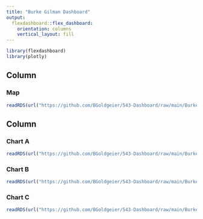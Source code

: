```yaml
---
title: "Burke Gilman Dashboard"
output: 
  flexdashboard::flex_dashboard:
    orientation: columns
    vertical_layout: fill
---
```


```r
library(flexdashboard)
library(plotly)

```

Column {data-width=350}
-----------------------------------------------------------------------

### Map
```r
readRDS(url("https://github.com/BGoldgeier/543-Dashboard/raw/main/Burke_map.rds"))
```



Column {.tabset .tabset-fade data-width=650}
-----------------------------------------------------------------------
### Chart A


```r
readRDS(url("https://github.com/BGoldgeier/543-Dashboard/raw/main/BurkeBar.rds"))
```


### Chart B

```r
readRDS(url("https://github.com/BGoldgeier/543-Dashboard/raw/main/BurkePoint.rds"))
```

### Chart C

```r
readRDS(url("https://github.com/BGoldgeier/543-Dashboard/raw/main/BurkePop.rds"))
```

